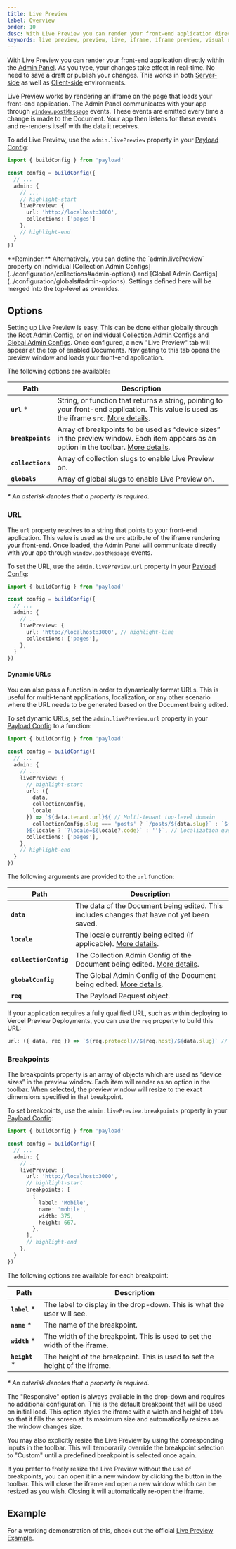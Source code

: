 ```yaml
---
title: Live Preview
label: Overview
order: 10
desc: With Live Preview you can render your front-end application directly within the Admin Panel. Your changes take effect as you type. No save needed.
keywords: live preview, preview, live, iframe, iframe preview, visual editing, design
---
```


With Live Preview you can render your front-end application directly within the [Admin Panel](../admin/overview). As you type, your changes take effect in real-time. No need to save a draft or publish your changes. This works in both [Server-side](./server) as well as [Client-side](./client) environments.

Live Preview works by rendering an iframe on the page that loads your front-end application. The Admin Panel communicates with your app through [`window.postMessage`](https://developer.mozilla.org/en-US/docs/Web/API/Window/postMessage) events. These events are emitted every time a change is made to the Document. Your app then listens for these events and re-renders itself with the data it receives.

To add Live Preview, use the `admin.livePreview` property in your [Payload Config](../configuration/overview):

```ts
import { buildConfig } from 'payload'

const config = buildConfig({
  // ...
  admin: {
    // ...
    // highlight-start
    livePreview: {
      url: 'http://localhost:3000',
      collections: ['pages']
    },
    // highlight-end
  }
})
```

<Banner type="warning">
  **Reminder:**
  Alternatively, you can define the `admin.livePreview` property on individual [Collection Admin Configs](../configuration/collections#admin-options) and [Global Admin Configs](../configuration/globals#admin-options). Settings defined here will be merged into the top-level as overrides.
</Banner>

## Options

Setting up Live Preview is easy. This can be done either globally through the [Root Admin Config](../admin/overview), or on individual [Collection Admin Configs](../configuration/collections#admin-options) and [Global Admin Configs](../configuration/globals#admin-options). Once configured, a new "Live Preview" tab will appear at the top of enabled Documents. Navigating to this tab opens the preview window and loads your front-end application.

The following options are available:

| Path              | Description                                                                                                                                           |
| ----------------- | ----------------------------------------------------------------------------------------------------------------------------------------------------- |
| **`url`** *      | String, or function that returns a string, pointing to your front-end application. This value is used as the iframe `src`. [More details](#url).      |
| **`breakpoints`** | Array of breakpoints to be used as “device sizes” in the preview window. Each item appears as an option in the toolbar. [More details](#breakpoints). |
| **`collections`** | Array of collection slugs to enable Live Preview on.                                                                                                  |
| **`globals`**     | Array of global slugs to enable Live Preview on.                                                                                                      |

_* An asterisk denotes that a property is required._

### URL

The `url` property resolves to a string that points to your front-end application. This value is used as the `src` attribute of the iframe rendering your front-end. Once loaded, the Admin Panel will communicate directly with your app through `window.postMessage` events.

To set the URL, use the `admin.livePreview.url` property in your [Payload Config](../configuration/overview):

```ts
import { buildConfig } from 'payload'

const config = buildConfig({
  // ...
  admin: {
    // ...
    livePreview: {
      url: 'http://localhost:3000', // highlight-line
      collections: ['pages'],
    },
  }
})
```

#### Dynamic URLs

You can also pass a function in order to dynamically format URLs. This is useful for multi-tenant applications, localization, or any other scenario where the URL needs to be generated based on the Document being edited.

To set dynamic URLs, set the `admin.livePreview.url` property in your [Payload Config](../configuration/overview) to a function:

```ts
import { buildConfig } from 'payload'

const config = buildConfig({
  // ...
  admin: {
    // ...
    livePreview: {
      // highlight-start
      url: ({
        data,
        collectionConfig,
        locale
      }) => `${data.tenant.url}${ // Multi-tenant top-level domain
        collectionConfig.slug === 'posts' ? `/posts/${data.slug}` : `${data.slug !== 'home' : `/${data.slug}` : ''}`
      }${locale ? `?locale=${locale?.code}` : ''}`, // Localization query param
      collections: ['pages'],
    },
    // highlight-end
  }
})
```

The following arguments are provided to the `url` function:

| Path               | Description                                                                                                       |
| ------------------ | ----------------------------------------------------------------------------------------------------------------- |
| **`data`**         | The data of the Document being edited. This includes changes that have not yet been saved.                        |
| **`locale`**       | The locale currently being edited (if applicable). [More details](../configuration/localization).                 |
| **`collectionConfig`** | The Collection Admin Config of the Document being edited. [More details](../configuration/collections#admin-options).                 |
| **`globalConfig`** | The Global Admin Config of the Document being edited. [More details](../configuration/globals#admin-options).                          |
| **`req`**          | The Payload Request object.  |

If your application requires a fully qualified URL, such as within deploying to Vercel Preview Deployments, you can use the `req` property to build this URL:

```ts
url: ({ data, req }) => `${req.protocol}//${req.host}/${data.slug}` // highlight-line
```

### Breakpoints

The breakpoints property is an array of objects which are used as “device sizes” in the preview window. Each item will render as an option in the toolbar. When selected, the preview window will resize to the exact dimensions specified in that breakpoint.

To set breakpoints, use the `admin.livePreview.breakpoints` property in your [Payload Config](../configuration/overview):

```ts
import { buildConfig } from 'payload'

const config = buildConfig({
  // ...
  admin: {
    // ...
    livePreview: {
      url: 'http://localhost:3000',
      // highlight-start
      breakpoints: [
        {
          label: 'Mobile',
          name: 'mobile',
          width: 375,
          height: 667,
        },
      ],
      // highlight-end
    },
  }
})
```

The following options are available for each breakpoint:

| Path            | Description                                                                 |
| --------------- | --------------------------------------------------------------------------- |
| **`label`** *  | The label to display in the drop-down. This is what the user will see.      |
| **`name`** *   | The name of the breakpoint.                                                 |
| **`width`** *  | The width of the breakpoint. This is used to set the width of the iframe.   |
| **`height`** * | The height of the breakpoint. This is used to set the height of the iframe. |

_* An asterisk denotes that a property is required._

The "Responsive" option is always available in the drop-down and requires no additional configuration. This is the default breakpoint that will be used on initial load. This option styles the iframe with a width and height of `100%` so that it fills the screen at its maximum size and automatically resizes as the window changes size.

You may also explicitly resize the Live Preview by using the corresponding inputs in the toolbar. This will temporarily override the breakpoint selection to "Custom" until a predefined breakpoint is selected once again.

If you prefer to freely resize the Live Preview without the use of breakpoints, you can open it in a new window by clicking the button in the toolbar. This will close the iframe and open a new window which can be resized as you wish. Closing it will automatically re-open the iframe.

## Example

For a working demonstration of this, check out the official [Live Preview Example](https://github.com/payloadcms/payload/tree/main/examples/live-preview).
